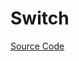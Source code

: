 
<Meta of={SwitchStories} />

# Switch

<Description of={Switch} />

[Source Code](https://github.com/Mezzanine-UI/mezzanine/blob/main/packages/react/src/Switch/Switch.tsx)

<ArgTypes of={Switch} />
